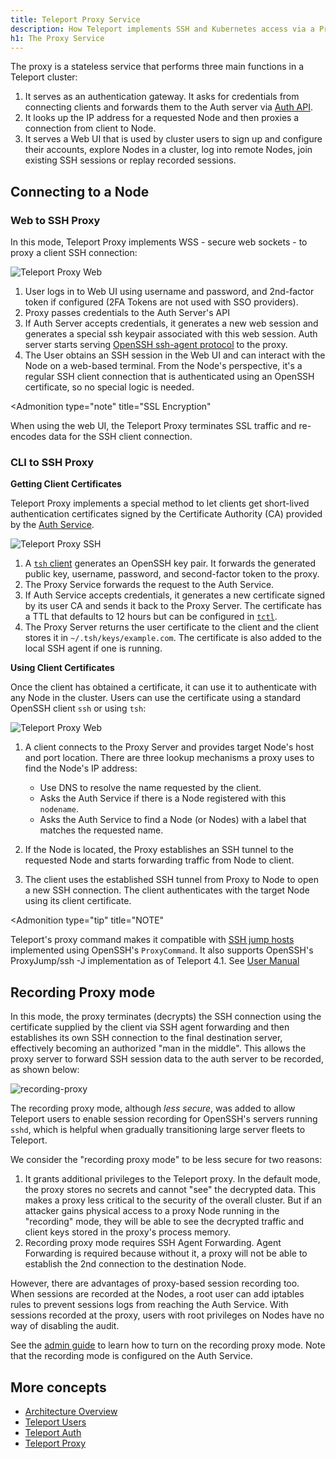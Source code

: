 ```yaml
---
title: Teleport Proxy Service
description: How Teleport implements SSH and Kubernetes access via a Proxy
h1: The Proxy Service
---
```


The proxy is a stateless service that performs three main functions in a
Teleport cluster:

1. It serves as an authentication gateway. It asks for credentials from
   connecting clients and forwards them to the Auth server via [Auth
   API](authentication.mdx#auth-api).
2. It looks up the IP address for a requested Node and then proxies a connection
   from client to Node.
3. It serves a Web UI that is used by cluster users to sign up and configure
   their accounts, explore Nodes in a cluster, log into remote Nodes, join
   existing SSH sessions or replay recorded sessions.

## Connecting to a Node

### Web to SSH Proxy

In this mode, Teleport Proxy implements WSS - secure web sockets - to proxy a
client SSH connection:

![Teleport Proxy Web](../../img/proxy-web.svg)

1. User logs in to Web UI using username and password, and 2nd-factor token if configured (2FA Tokens are not used with SSO providers).
2. Proxy passes credentials to the Auth Server's API
3. If Auth Server accepts credentials, it generates a new web session and generates a special ssh keypair associated with this web session. Auth server
   starts serving [OpenSSH ssh-agent
   protocol](https://tools.ietf.org/html/draft-miller-ssh-agent-04)
   to the proxy.
4. The User obtains an SSH session in the Web UI and can interact with the Node on a web-based terminal. From the Node's perspective, it's a regular SSH
   client connection that is authenticated using an OpenSSH certificate, so no special logic is needed.

<Admonition
  type="note"
  title="SSL Encryption"
>
  When using the web UI, the Teleport Proxy terminates SSL traffic and re-encodes data for the SSH client connection.
</Admonition>

### CLI to SSH Proxy

**Getting Client Certificates**

Teleport Proxy implements a special method to let clients get short-lived
authentication certificates signed by the Certificate Authority (CA) provided by
the [Auth Service](authentication.mdx#authentication-in-teleport).

![Teleport Proxy SSH](../../img/proxy-ssh-1.svg)

1. A [`tsh` client](../cli-docs.mdx#tsh) generates an OpenSSH key pair. It forwards the generated public key, username, password, and second-factor token to the proxy.
2. The Proxy Service forwards the request to the Auth Service.
3. If Auth Service accepts credentials, it generates a new certificate signed by its user CA and sends it back to the Proxy Server. The certificate has a TTL
   that defaults to 12 hours but can be configured in
   [`tctl`](../cli-docs.mdx#tctl).
4. The Proxy Server returns the user certificate to the client and the client stores it in `~/.tsh/keys/example.com`. The certificate is also added to the local SSH agent if one is running.

**Using Client Certificates**

Once the client has obtained a certificate, it can use it to authenticate with
any Node in the cluster. Users can use the certificate using a standard OpenSSH
client `ssh` or using `tsh`:

![Teleport Proxy Web](../../img/proxy-ssh-2.svg)

1. A client connects to the Proxy Server and provides target Node's host and port location. There are three lookup mechanisms a proxy uses to find the
   Node's IP address:

   - Use DNS to resolve the name requested by the client.
   - Asks the Auth Service if there is a Node registered with this `nodename`.
   - Asks the Auth Service to find a Node (or Nodes) with a label that matches the requested name.

2. If the Node is located, the Proxy establishes an SSH tunnel to the
   requested Node and starts forwarding traffic from Node to client.

3. The client uses the established SSH tunnel from Proxy to Node to open a new
   SSH connection. The client authenticates with the target Node using its
   client certificate.

<Admonition
  type="tip"
  title="NOTE"
>
  Teleport's proxy command makes it compatible with [SSH jump hosts](https://wiki.gentoo.org/wiki/SSH_jump_host) implemented using OpenSSH's `ProxyCommand`. It also supports OpenSSH's ProxyJump/ssh -J implementation as of Teleport 4.1. See [User Manual](../user-manual.mdx#ssh-proxy-configuration)
</Admonition>

## Recording Proxy mode

In this mode, the proxy terminates (decrypts) the SSH connection using the
certificate supplied by the client via SSH agent forwarding and then establishes
its own SSH connection to the final destination server, effectively becoming an
authorized "man in the middle". This allows the proxy server to forward SSH
session data to the auth server to be recorded, as shown below:

![recording-proxy](../../img/recording-proxy.svg)

The recording proxy mode, although *less secure*, was added to allow Teleport
users to enable session recording for OpenSSH's servers running `sshd`, which is
helpful when gradually transitioning large server fleets to Teleport.

We consider the "recording proxy mode" to be less secure for two reasons:

1. It grants additional privileges to the Teleport proxy. In the default mode,
   the proxy stores no secrets and cannot "see" the decrypted data. This makes a
   proxy less critical to the security of the overall cluster. But if an
   attacker gains physical access to a proxy Node running in the "recording"
   mode, they will be able to see the decrypted traffic and client keys stored in the proxy's process memory.
2. Recording proxy mode requires SSH Agent Forwarding. Agent Forwarding is required because without it, a proxy will not be able to establish the 2nd connection to the destination Node.

However, there are advantages of proxy-based session recording too. When
sessions are recorded at the Nodes, a root user can add iptables rules to
prevent sessions logs from reaching the Auth Service. With sessions recorded at
the proxy, users with root privileges on Nodes have no way of disabling the
audit.

See the [admin guide](../admin-guide.mdx#recorded-sessions) to learn how to turn
on the recording proxy mode. Note that the recording mode is configured on the
Auth Service.

## More concepts

- [Architecture Overview](overview.mdx)
- [Teleport Users](users.mdx)
- [Teleport Auth](authentication.mdx)
- [Teleport Proxy](proxy.mdx)
